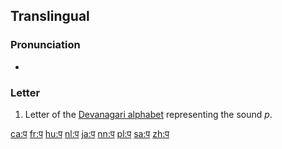 {{Devanagari character info|hex=92a|name=DEVANAGARI LETTER PA|image=[[File:Deva-प-order.gif|100px]]}}
{{also|ष|ण}}
==Translingual==

===Pronunciation===
* {{IPA|/pə/|lang=mul}}

===Letter===
{{mul-Deva|pa}}

# Letter of the [[Devanagari alphabet]] representing the sound ''p''.

[[ca:प]]
[[fr:प]]
[[hu:प]]
[[nl:प]]
[[ja:प]]
[[nn:प]]
[[pl:प]]
[[sa:प]]
[[zh:प]]